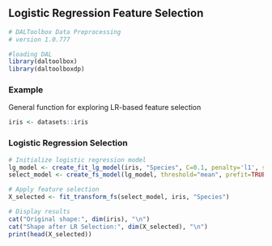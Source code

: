## Logistic Regression Feature Selection

```r
# DALToolbox Data Preprocessing
# version 1.0.777

#loading DAL
library(daltoolbox) 
library(daltoolboxdp)
```

### Example
General function for exploring LR-based feature selection

```r
iris <- datasets::iris
```

### Logistic Regression Selection

```r
# Initialize logistic regression model
lg_model <- create_fit_lg_model(iris, "Species", C=0.1, penalty='l1', solver='liblinear')
select_model <- create_fs_model(lg_model, threshold="mean", prefit=TRUE)

# Apply feature selection
X_selected <- fit_transform_fs(select_model, iris, "Species")

# Display results
cat("Original shape:", dim(iris), "\n")
cat("Shape after LR Selection:", dim(X_selected), "\n")
print(head(X_selected))
```